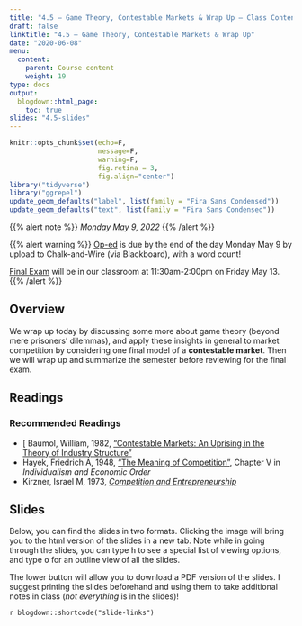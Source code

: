 ```yaml
---
title: "4.5 — Game Theory, Contestable Markets & Wrap Up — Class Content"
draft: false
linktitle: "4.5 — Game Theory, Contestable Markets & Wrap Up"
date: "2020-06-08"
menu:
  content:
    parent: Course content
    weight: 19
type: docs
output:
  blogdown::html_page:
    toc: true
slides: "4.5-slides"
---
```


```r
knitr::opts_chunk$set(echo=F,
                      message=F,
                      warning=F,
                      fig.retina = 3,
                      fig.align="center")
library("tidyverse")
library("ggrepel")
update_geom_defaults("label", list(family = "Fira Sans Condensed"))
update_geom_defaults("text", list(family = "Fira Sans Condensed"))
```

{{% alert note %}}
*Monday May 9, 2022*
{{% /alert %}}

{{% alert warning %}}
[Op-ed](/assignments/op-ed) is due by the end of the day Monday May 9 by upload to Chalk-and-Wire (via Blackboard), with a word count!

[Final Exam](/assignment/03-exam) will be in our classroom at 11:30am-2:00pm on Friday May 13.
{{% /alert %}}


## <i class="fas fa-info-circle fa-lg"></i> Overview
 
We wrap up today by discussing some more about game theory (beyond mere prisoners' dilemmas), and apply these insights in general to market competition by considering one final model of a **contestable market**. Then we will wrap up and summarize the semester before reviewing for the final exam. 

## <i class="fas fa-book-reader fa-lg"></i> Readings

### Recommended Readings

- [<i class="fas fa-file-pdf"></i> Baumol, William, 1982, [“Contestable Markets: An Uprising in the Theory of Industry Structure”](/readings/Baumol-1982.pdf)
- <i class="fas fa-file-pdf"></i> Hayek, Friedrich A, 1948, [“The Meaning of Competition”](https://mises.org/library/meaning-competition), Chapter V in *Individualism and Economic Order*
- <i class="fas fas fa-book"></i> Kirzner, Israel M, 1973, [*Competition and Entrepreneurship*](http://www.sjsu.edu/people/john.estill/courses/158-s15/Israel%20Kirzner%20-%20Competition%20And%20Entrepreneurship.pdf)

## <i class="fas fa-chalkboard-teacher"></i> Slides

Below, you can find the slides in two formats. Clicking the image will bring you to the html version of the slides in a new tab. Note while in going through the slides, you can type <kbd>h</kbd> to see a special list of viewing options, and type <kbd>o</kbd> for an outline view of all the slides.

The lower button will allow you to download a PDF version of the slides. I suggest printing the slides beforehand and using them to take additional notes in class (*not everything* is in the slides)!

`r blogdown::shortcode("slide-links")`
